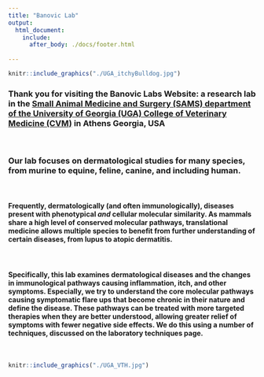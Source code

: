 ---
title: "Banovic Lab"
output: 
  html_document:
    include:
      after_body: ./docs/footer.html
    
---

```{r UGA_itchybulldog, out.width='55%', fig.align='center', echo=FALSE}
knitr::include_graphics("./UGA_itchyBulldog.jpg")
```

### Thank you for visiting the Banovic Labs Website: a research lab in the [Small Animal Medicine and Surgery (SAMS) department of the University of Georgia (UGA) College of Veterinary Medicine (CVM)](https://vet.uga.edu/education/academic-departments/small-animal-medicine-and-surgery/) in Athens Georgia, USA
<br>

### Our lab focuses on dermatological studies for **many** species, from murine to equine, feline, canine, and including human. 
<br>

#### Frequently, dermatologically (and often immunologically), diseases present with phenotypical _and_ cellular molecular similarity. As mammals share a high level of conserved molecular pathways, translational medicine allows multiple species to benefit from further understanding of certain diseases, from lupus to atopic dermatitis.
<br>

#### Specifically, this lab examines dermatological diseases and the changes in immunological pathways causing inflammation, itch, and other symptoms. Especially, we try to understand the core molecular pathways causing symptomatic flare ups that become chronic in their nature and define the disease. These pathways can be treated with more targeted therapies when they are better understood, allowing greater relief of symptoms with fewer negative side effects. We do this using a number of techniques, discussed on the laboratory techniques page.

<br>

```{r UGA_VTH, out.width='55%', fig.align='center', echo=FALSE}
knitr::include_graphics("./UGA_VTH.jpg")
```


